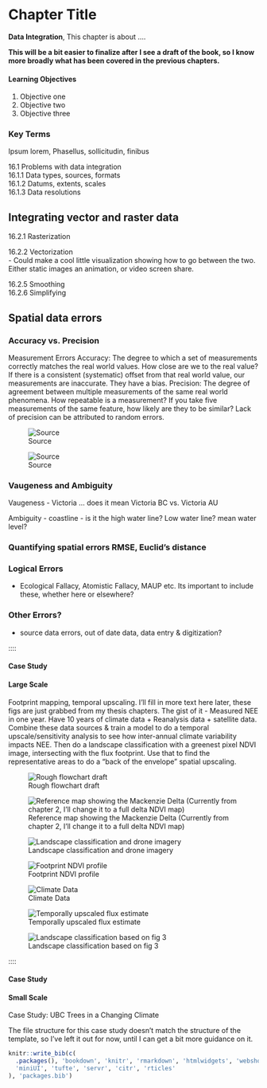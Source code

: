 # Chapter Title {#data-integration}

**Data Integration**, This chapter is about ....


**This will be a bit easier to finalize after I see a draft of the book, so I know more broadly what has been covered in the previous chapters.**

:::: {.box-content .learning-objectives-content}

::: {.box-title .learning-objectives-top}
#### Learning Objectives {-}
::: 

1. Objective one
2. Objective two
3. Objective three

::::

### Key Terms {-}

Ipsum lorem, Phasellus, sollicitudin, finibus


16.1  Problems with data integration    
16.1.1  Data types, sources, formats    
16.1.2  Datums, extents, scales   
16.1.3  Data resolutions    

##  Integrating vector and raster data

16.2.1  Rasterization   

16.2.2  Vectorization   
 - Could make a cool little visualization showing how to go between the two.  Either static images an animation, or video screen share.

16.2.5  Smoothing   
16.2.6  Simplifying   


##  Spatial data errors   

###  Accuracy vs. Precision   
Measurement Errors
Accuracy:
The degree to which a set of measurements correctly matches the real world values.  How close are we to the real value?
If there is a consistent (systematic) offset from that real world value, our measurements are inaccurate. They have a bias.
Precision:
The degree of agreement between multiple measurements of the same real world phenomena. How repeatable is a measurement? 
If you take five measurements of the same feature, how likely are they to be similar?  Lack of precision can be attributed to random errors.

![Source](images/16-accuracy-vs-precision.png){.center}

![Source](images/16-accuracy-vs-precision2.png){.center}

### Vaugeness and Ambiguity
Vaugeness - Victoria ... does it mean Victoria BC vs. Victoria AU

Ambiguity - coastline - is it the high water line? Low water line? mean water level?

###  Quantifying spatial errors    RMSE, Euclid's distance

### Logical Errors
- Ecological Fallacy, Atomistic Fallacy, MAUP etc.  Its important to include these, whether here or elsewhere?

### Other Errors?
- source data errors, out of date data, data entry & digitization?

::::


:::: {.box-content .case-study-content}

::: {.box-title .case-study-top}
#### Case Study {-}
:::

#### Large Scale {#box-text -}

<p id="box-text">Footprint mapping, temporal upscaling.  I'll fill in more text here later, these figs are just grabbed from my thesis chapters.  The gist of it - Measured NEE in one year.  Have 10 years of climate data + Reanalysis data + satellite data.  Combine these data sources & train a model to do a temporal upscale/sensitivity analysis to see how inter-annual climate variability impacts NEE.  Then do a landscape classification with a greenest pixel NDVI image, intersecting with the flux footprint.  Use that to find the representative areas to do a "back of the envelope" spatial upscaling. </p>

![Rough flowchart draft](images/16-flux-upscaling-estiamte.png){.center}


![Reference map showing the Mackenzie Delta (Currently from chapter 2, I'll change it to a full delta NDVI map) ](images/16-fig1.jpg){.center}

![Landscape classification and drone imagery](images/16-fig2.jpg){.center}

![Footprint NDVI profile](images/16-fig3.jpg){.center}

![Climate Data](images/16-fig4.jpg){.center}

![Temporally upscaled flux estimate](images/16-fig5.jpg){.center}

![Landscape classification based on fig 3](images/16-fig6.jpg){.center}



::::





::::


:::: {.box-content .case-study-content}

::: {.box-title .case-study-top}
#### Case Study {-}
:::

#### Small Scale {#box-text -}

<p id="box-text">Case Study: UBC Trees in a Changing Climate</p>



<p id="box-text">The file structure for this case study doesn't match the structure of the template, so I've left it out for now, until I can get a bit more guidance on it.</p>

::::


```r
knitr::write_bib(c(
  .packages(), 'bookdown', 'knitr', 'rmarkdown', 'htmlwidgets', 'webshot', 'DT',
  'miniUI', 'tufte', 'servr', 'citr', 'rticles'
), 'packages.bib')
```
